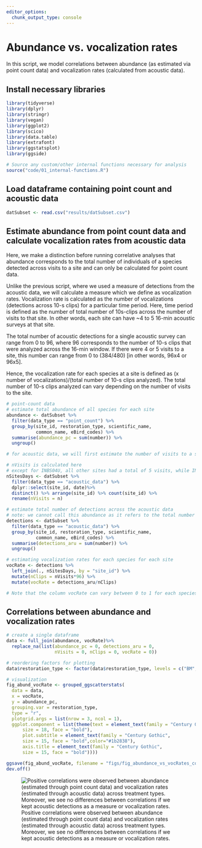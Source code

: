 ```yaml
---
editor_options: 
  chunk_output_type: console
---
```


# Abundance vs. vocalization rates

In this script, we model correlations between abundance (as estimated via point count data) and vocalization rates (calculated from acoustic data).

## Install necessary libraries

```r
library(tidyverse)
library(dplyr)
library(stringr)
library(vegan)
library(ggplot2)
library(scico)
library(data.table)
library(extrafont)
library(ggstatsplot)
library(ggside)

# Source any custom/other internal functions necessary for analysis
source("code/01_internal-functions.R")
```

## Load dataframe containing point count and acoustic data

```r
datSubset <- read.csv("results/datSubset.csv")
```

## Estimate abundance from point count data and calculate vocalization rates from acoustic data

Here, we make a distinction before running correlative analyses that abundance corresponds to the total number of individuals of a species detected across visits to a site and can only be calculated for point count data.

Unlike the previous script, where we used a measure of detections from the acoustic data, we will calculate a measure which we define as vocalization rates. Vocalization rate is calculated as the number of vocalizations (detections across 10-s clips) for a particular time period. Here, time period is defined as the number of total number of 10s-clips across the number of visits to that site. In other words, each site can have \~4 to 5 16-min acoustic surveys at that site.

The total number of acoustic detections for a single acoustic survey can range from 0 to 96, where 96 corresponds to the number of 10-s clips that were analyzed across the 16-min window. If there were 4 or 5 visits to a site, this number can range from 0 to (384/480) [in other words, 96x4 or 96x5].

Hence, the vocalization rate for each species at a site is defined as (x number of vocalizations)/(total number of 10-s clips analyzed). The total number of 10-s clips analyzed can vary depending on the number of visits to the site.

```r
# point-count data
# estimate total abundance of all species for each site
abundance <- datSubset %>%
  filter(data_type == "point_count") %>%
  group_by(site_id, restoration_type, scientific_name,
           common_name, eBird_codes) %>% 
  summarise(abundance_pc = sum(number)) %>%
  ungroup()

# for acoustic data, we will first estimate the number of visits to a site, which will essentially translate to the number of 10-s clips that were analyzed/heard (used here as the time period for the calculation of vocalization rates)

# nVisits is calculated here
# except for INBS04U, all other sites had a total of 5 visits, while INBS04U had 4 visits
nSitesDays <- datSubset %>%
  filter(data_type == "acoustic_data") %>%
  dplyr::select(site_id, date)%>%
  distinct() %>% arrange(site_id) %>% count(site_id) %>%
  rename(nVisits = n)

# estimate total number of detections across the acoustic data
# note: we cannot call this abundance as it refers to the total number of vocalizations across all sites
detections <- datSubset %>%
  filter(data_type == "acoustic_data") %>%
  group_by(site_id, restoration_type, scientific_name,
           common_name, eBird_codes) %>% 
  summarise(detections_aru = sum(number)) %>%
  ungroup()

# estimating vocalization rates for each species for each site
vocRate <- detections %>%
  left_join(., nSitesDays, by = "site_id") %>%
  mutate(nClips = nVisits*96) %>%
  mutate(vocRate = detections_aru/nClips)

# Note that the column vocRate can vary between 0 to 1 for each species for each site (this value can vary across sites for each species, referring to how vocally active a species is)
```

## Correlations between abundance and vocalization rates

```r
# create a single dataframe
data <- full_join(abundance, vocRate)%>%
  replace_na(list(abundance_pc = 0, detections_aru = 0,
                  nVisits = 0, nClips = 0, vocRate = 0))

# reordering factors for plotting
data$restoration_type <- factor(data$restoration_type, levels = c("BM", "AR", "NR"))

# visualization
fig_abund_vocRate <- grouped_ggscatterstats(
  data = data,
  x = vocRate,
  y = abundance_pc,
  grouping.var = restoration_type,
  type = "r",
  plotgrid.args = list(nrow = 3, ncol = 1),
  ggplot.component = list(theme(text = element_text(family = "Century Gothic", size = 15, face = "bold"),plot.title = element_text(family = "Century Gothic",
      size = 18, face = "bold"),
      plot.subtitle = element_text(family = "Century Gothic", 
      size = 15, face = "bold",color="#1b2838"),
      axis.title = element_text(family = "Century Gothic",
      size = 15, face = "bold"))))

ggsave(fig_abund_vocRate, filename = "figs/fig_abundance_vs_vocRates_correlations.png", width = 14, height = 16, device = png(), units = "in", dpi = 300)
dev.off() 
```

![Positive correlations were observed between abundance (estimated through point count data) and vocalization rates (estimated through acoustic data) across treatment types. Moreover, we see no differences between correlations if we kept acoustic detections as a measure or vocalization rates.](figs/fig_abundance_vs_vocRates_correlations.png)
